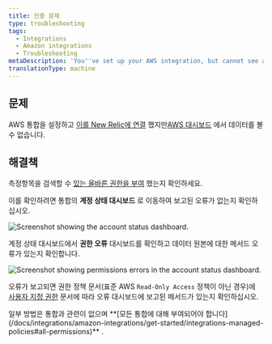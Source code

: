```yaml
---
title: 인증 문제
type: troubleshooting
tags:
  - Integrations
  - Amazon integrations
  - Troubleshooting
metaDescription: 'You''ve set up your AWS integration, but cannot see any data due to authentication issues.'
translationType: machine
---
```




## 문제

AWS 통합을 설정하고 [이를 New Relic에 연결](/docs/integrations/amazon-integrations/get-started/connect-aws-infrastructure) 했지만[AWS 대시보드](/docs/integrations/amazon-integrations/get-started/introduction-aws-integrations#insights) 에서 데이터를 볼 수 없습니다.

## 해결책

측정항목을 검색할 수 [있는 올바른 권한을 부여](/docs/integrations/amazon-integrations/get-started/integrations-managed-policies) 했는지 확인하세요.

이를 확인하려면 통합의 **계정 상태 대시보드** 로 이동하여 보고된 오류가 없는지 확인하십시오.

<img
  title="AWS account status dashboard"
  alt="Screenshot showing the account status dashboard."
  src={infrastructureAwsAccount}
/>

계정 상태 대시보드에서 **권한 오류** 대시보드를 확인하고 데이터 원본에 대한 메서드 오류가 있는지 확인합니다.

<img
  title="Permission errors in the AWS account status dashboard"
  alt="Screenshot showing permissions errors in the account status dashboard."
  src={infrastructureAwsPermissionErrors}
/>

오류가 보고되면 권한 정책 문서(표준 AWS `Read-Only Access` 정책이 아닌 경우)에 [사용자 지정 권한](/docs/integrations/amazon-integrations/get-started/integrations-managed-policies) 문서에 따라 오류 대시보드에 보고된 메서드가 있는지 확인하십시오.

<Callout variant="important">
  일부 방법은 통합과 관련이 없으며 **[모든 통합에 대해 부여되어야 합니다](/docs/integrations/amazon-integrations/get-started/integrations-managed-policies#all-permissions)** .
</Callout>